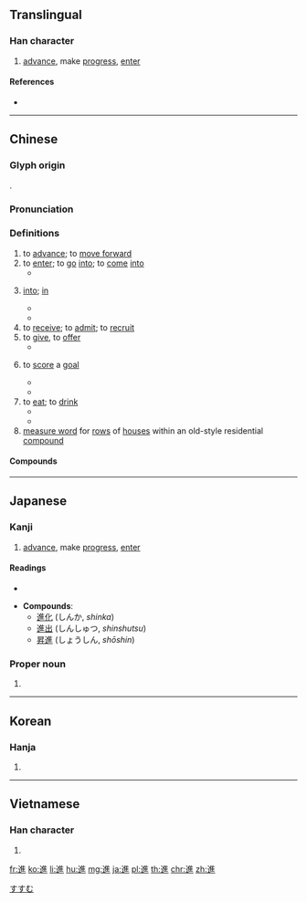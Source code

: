 {{character info/new}}
{{also|进}}
==Translingual==

===Han character===
{{Han char|rn=162|rad=辵|as=08|sn=12|snj=11|four=30301|canj=YOG|ids=⿺辶隹}}

# [[advance]], make [[progress]], [[enter]]

====References====
* {{Han ref|kx=1259.300|dkj=38943|dj=1749.110|hdz=63851.050|uh=9032|ud=36914|bh=B669|bd=46697}}

----

==Chinese==
{{zh-forms|s=进}}

===Glyph origin===
{{Han etym}}
{{Han compound|辵|隹|c1=s|c2=p|t1=walk|t2=omission of [[閵]]|ls=ic}}.

===Pronunciation===
{{zh-pron
|m=jìn
|c=zeon3
|mc=y
|oc=y
|ma=zh-jìn.ogg
|cat=v,cls
}}

===Definitions===
{{zh-hanzi}}

# to [[advance]]; to [[move forward]]
# to [[enter]]; to [[go]] [[into]]; to [[come]] [[into]]
#* {{zh-x|一 個 女孩 '''進''' 了 房間|a girl '''came into''' the room}}
# {{qualifier|used after a verb}} [[into]]; [[in]]
#* {{zh-x|她 把 買 來 的 東西 裝 '''進''' 了 轎車。|She loaded her shopping '''into''' the car.}}
#* {{zh-x|他 把 我 叫 '''進''' 他 的 辦公室。|He called me '''into''' his office.}}
# to [[receive]]; to [[admit]]; to [[recruit]]
# to [[give]], to [[offer]] {{qualifier|advice}}
#* {{zh-x|我 給 你 '''進''' 一 句 忠告 吧。|Let me '''give''' you a piece of advice.}}
# {{qualifier|used with {{zh-l|球}}}} to [[score]] a [[goal]]
#* {{zh-l|進球|to score a goal}}
#* {{zh-x|他 踢 '''進''' 了 一 個 球。|He kicked a goal.}}
# to [[eat]]; to [[drink]]
#* {{zh-l|進食|to take a meal}}
#* {{zh-l|進餐|to have a meal}}
# [[measure word]] for [[row]]s of [[houses]] within an old-style residential [[compound]]

====Compounds====
{{zh-der|進逼|進兵|進補|進不來|進不去|進步|進餐|進倉|進呈|進城|進程|進尺|進出|進出口|進寸退尺|進抵|進度|進而|進發|進犯|進奉|進港|進攻|進貢|進化|進貨|進擊|進見|進諫|進京|進境|進酒|進軍|進口|進款|進來|進路|進門|進取|進去|進入|進身|進深|進食|進退|進退兩難|進退維谷|進退無據|進位|進襲|進賢|進獻|進香|進項|進行|進行曲|進修|進言|進一步|進用|進展|進佔|進站|進賬|進駐|進料}}

----

==Japanese==

===Kanji===
{{ja-kanji|grade=3|rs=辵08}}

# [[advance]], make [[progress]], [[enter]]

====Readings====
* {{ja-readings|on=[[しん]] (''shin''), [[じん]] (''jin'')|kun=[[すすむ]] (''susumu''), [[すすめる]] (''susumeru'')}}

* '''Compounds''':
** [[進化]] (しんか, ''shinka'')
** [[進出]] (しんしゅつ, ''shinshutsu'')
** [[昇進]] (しょうしん, ''shōshin'')

===Proper noun===
{{ja-pos|proper|すすむ}}

# {{given name|male|lang=ja}}

[[Category:Japanese male given names|すすむ]]

----

==Korean==

===Hanja===
{{ko-hanja|hangeul=[[진]]|eumhun=|rv=jin|mr=chin|y=cin}}

# {{defn|lang=ko|sort=辵08}}

----

==Vietnamese==

===Han character===
{{vi-hantu|[[tiến]], [[tấn]], [[tiên]]|rs=辵08}}

# {{defn|lang=vi|sort=辵08}}

[[fr:進]]
[[ko:進]]
[[li:進]]
[[hu:進]]
[[mg:進]]
[[ja:進]]
[[pl:進]]
[[th:進]]
[[chr:進]]
[[zh:進]]